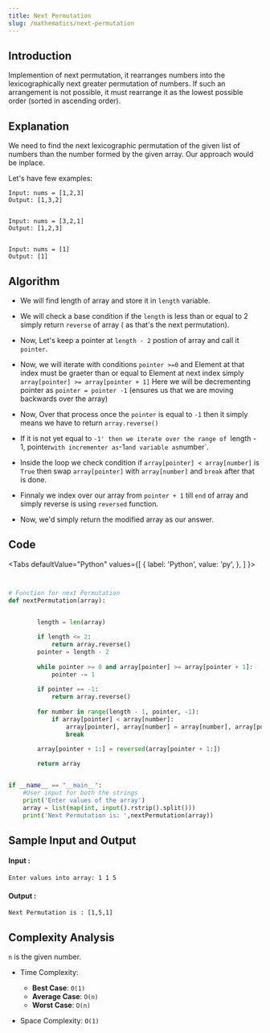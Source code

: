---
title: Next Permutation
slug: /mathematics/next-permutation
---

## Introduction

Implemention of next permutation, it rearranges numbers into the lexicographically next greater permutation of numbers.
If such an arrangement is not possible, it must rearrange it as the lowest possible order (sorted in ascending order).

## Explanation 
We need to find the next lexicographic permutation of the given list of numbers than the number formed by the given array.
Our approach would be inplace.



Let's have few examples: 
```
Input: nums = [1,2,3]
Output: [1,3,2]


Input: nums = [3,2,1]
Output: [1,2,3]


Input: nums = [1]
Output: [1]

```

## Algorithm

* We will find length of array and store it in `length` variable.

* We will check a base condition if the `length` is less than or equal to 2 simply return `reverse` of array ( as that's the next permutation). 

* Now, Let's keep a pointer at `length - 2` postion of array and call it `pointer`.

* Now, we will iterate with conditions `pointer >=0` and Element at that index must be graeter than or equal to Element at next index simply `array[pointer] >= array[pointer + 1]`
  Here we will be decrementing pointer as `pointer = pointer -1` (ensures us that we are moving backwards over the array)

* Now, Over that process once the `pointer` is equal to `-1` then it simply means we have to return `array.reverse()` 

* If it is not yet equal to `-1' then we iterate over the range of `length - 1, pointer` with incrementer as `-1` and variable as `number`.

* Inside the loop we check condition if `array[pointer] < array[number]` is `True` then swap `array[pointer]` with `array[number]` and `break` after that is done.

* Finnaly we index over our array from `pointer + 1` till `end` of array and simply reverse is using `reversed` function.

* Now, we'd simply return the modified array as our answer.

## Code


<Tabs
  defaultValue="Python"
  values={[
    { label: 'Python', value: 'py', },
  ]
}>

<TabItem value="py">

```python 


# Function for next Permutation
def nextPermutation(array):

 
        length = len(array)

        if length <= 2:
            return array.reverse()
        pointer = length - 2
        
        while pointer >= 0 and array[pointer] >= array[pointer + 1]:
            pointer -= 1
        
        if pointer == -1:
            return array.reverse()
        
        for number in range(length - 1, pointer, -1):
            if array[pointer] < array[number]:
                array[pointer], array[number] = array[number], array[pointer]
                break
        
        array[pointer + 1:] = reversed(array[pointer + 1:])

        return array


if __name__ == "__main__":
    #User input for both the strings
    print('Enter values of the array')
    array = list(map(int, input().rstrip().split()))
    print('Next Permutation is: ',nextPermutation(array))  

```
</TabItem>

</Tabs>

## Sample Input and Output

#### Input :
```
Enter values into array: 1 1 5
```
#### Output :
```
Next Permutation is : [1,5,1]
```

## Complexity Analysis

`n` is the given number.

- Time Complexity:

  - **Best Case**: `O(1)`
  - **Average Case**: `O(n)`
  - **Worst Case**: `O(n)`

- Space Complexity: `O(1)`
